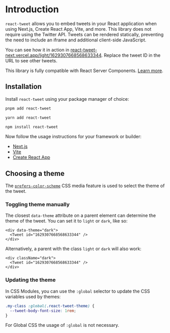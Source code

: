 # Introduction

`react-tweet` allows you to embed tweets in your React application when using Next.js, Create React App, Vite, and more. This library does not require using the Twitter API. Tweets can be rendered statically, preventing the need to include an iframe and additional client-side JavaScript.

You can see how it in action in [react-tweet-next.vercel.app/light/1629307668568633344](https://react-tweet-next.vercel.app/light/1629307668568633344). Replace the tweet ID in the URL to see other tweets.

This library is fully compatible with React Server Components. [Learn more](https://nextjs.org/docs/getting-started/react-essentials#server-components).

## Installation

Install `react-tweet` using your package manager of choice:

```bash
pnpm add react-tweet
```

```bash
yarn add react-tweet
```

```bash
npm install react-tweet
```

Now follow the usage instructions for your framework or builder:

- [Next.js](/next)
- [Vite](/vite)
- [Create React App](/create-react-app)

## Choosing a theme

The [`prefers-color-scheme`](https://developer.mozilla.org/en-US/docs/Web/CSS/@media/prefers-color-scheme) CSS media feature is used to select the theme of the tweet.

### Toggling theme manually

The closest `data-theme` attribute on a parent element can determine the theme of the tweet. You can set it to `light` or `dark`, like so:

```tsx
<div data-theme="dark">
  <Tweet id="1629307668568633344" />
</div>
```

Alternatively, a parent with the class `light` or `dark` will also work:

```tsx
<div className="dark">
  <Tweet id="1629307668568633344" />
</div>
```

### Updating the theme

In CSS Modules, you can use the `:global` selector to update the CSS variables used by themes:

```css
.my-class :global(.react-tweet-theme) {
  --tweet-body-font-size: 1rem;
}
```

For Global CSS the usage of `:global` is not necessary.
